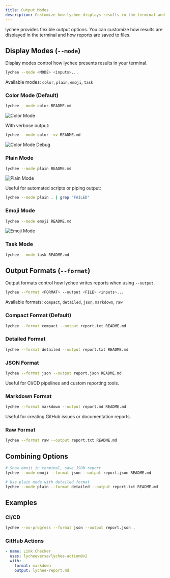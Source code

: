 ```yaml
---
title: Output Modes
description: Customize how lychee displays results in the terminal and formats reports for different output formats.
---
```



lychee provides flexible output options. You can customize how results are displayed in the terminal and how reports are saved to files.

## Display Modes (`--mode`)

Display modes control how lychee presents results in your terminal.

```bash
lychee --mode <MODE> <inputs>...
```

Available modes: `color`, `plain`, `emoji`, `task`

### Color Mode (Default)

```bash
lychee --mode color README.md
```

![Color Mode](./images/color.avif)

With verbose output:

```bash
lychee --mode color -vv README.md
```

![Color Mode Debug](./images/color-debug.avif)

### Plain Mode

```bash
lychee --mode plain README.md
```

![Plain Mode](./images/plain.avif)

Useful for automated scripts or piping output:

```bash
lychee --mode plain . | grep "FAILED"
```

### Emoji Mode

```bash
lychee --mode emoji README.md
```

![Emoji Mode](./images/emoji.avif)

### Task Mode

```bash
lychee --mode task README.md
```

## Output Formats (`--format`)

Output formats control how lychee writes reports when using `--output`.

```bash
lychee --format <FORMAT> --output <FILE> <inputs>...
```

Available formats: `compact`, `detailed`, `json`, `markdown`, `raw`

### Compact Format (Default)

```bash
lychee --format compact --output report.txt README.md
```

### Detailed Format

```bash
lychee --format detailed --output report.txt README.md
```

### JSON Format

```bash
lychee --format json --output report.json README.md
```

Useful for CI/CD pipelines and custom reporting tools.

### Markdown Format

```bash
lychee --format markdown --output report.md README.md
```

Useful for creating GitHub issues or documentation reports.

### Raw Format

```bash
lychee --format raw --output report.txt README.md
```

## Combining Options

```bash
# Show emoji in terminal, save JSON report
lychee --mode emoji --format json --output report.json README.md

# Use plain mode with detailed format
lychee --mode plain --format detailed --output report.txt README.md
```

## Examples

### CI/CD

```bash
lychee --no-progress --format json --output report.json .
```

### GitHub Actions

```yaml
- name: Link Checker
  uses: lycheeverse/lychee-action@v2
  with:
    format: markdown
    output: lychee-report.md
```
